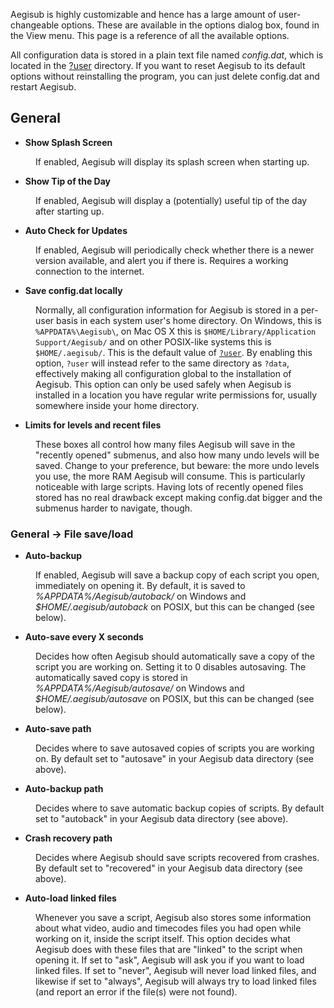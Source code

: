 Aegisub is highly customizable and hence has a large amount of user-changeable options. These are available in the options dialog box, found in the View menu. This page is a reference of all the available options.

All configuration data is stored in a plain text file named ''config.dat'', which is located in the [[Aegisub path specifiers|?user]] directory. If you want to reset Aegisub to its default options without reinstalling the program, you can just delete config.dat and restart Aegisub.

==General==
{{Todo|screenshot}}
* '''Show Splash Screen'''
: If enabled, Aegisub will display its splash screen when starting up.
* '''Show Tip of the Day'''
: If enabled, Aegisub will display a (potentially) useful tip of the day after starting up.
* '''Auto Check for Updates'''
: If enabled, Aegisub will periodically check whether there is a newer version available, and alert you if there is. Requires a working connection to the internet.
* '''Save config.dat locally'''
: Normally, all configuration information for Aegisub is stored in a per-user basis in each system user's home directory. On Windows, this is <tt>%APPDATA%\Aegisub\</tt>, on Mac OS X this is <tt>$HOME/Library/Application Support/Aegisub/</tt> and on other POSIX-like systems this is <tt>$HOME/.aegisub/</tt>. This is the default value of <tt>[[Aegisub path specifiers|?user]]</tt>. By enabling this option, <tt>?user</tt> will instead refer to the same directory as <tt>?data</tt>, effectively making all configuration global to the installation of Aegisub. This option can only be used safely when Aegisub is installed in a location you have regular write permissions for, usually somewhere inside your home directory.
* '''Limits for levels and recent files'''
: These boxes all control how many files Aegisub will save in the "recently opened" submenus, and also how many undo levels will be saved. Change to your preference, but beware: the more undo levels you use, the more RAM Aegisub will consume. This is particularly noticeable with large scripts. Having lots of recently opened files stored has no real drawback except making config.dat bigger and the submenus harder to navigate, though.

===General -> File save/load===
{{Todo|screenshot}}
* '''Auto-backup'''
: If enabled, Aegisub will save a backup copy of each script you open, immediately on opening it. By default, it is saved to ''%APPDATA%/Aegisub/autoback/'' on Windows and ''$HOME/.aegisub/autoback'' on POSIX, but this can be changed (see below).
* '''Auto-save every X seconds'''
: Decides how often Aegisub should automatically save a copy of the script you are working on. Setting it to 0 disables autosaving. The automatically saved copy is stored in ''%APPDATA%/Aegisub/autosave/'' on Windows and ''$HOME/.aegisub/autosave'' on POSIX, but this can be changed (see below).
* '''Auto-save path'''
: Decides where to save autosaved copies of scripts you are working on. By default set to "autosave" in your Aegisub data directory (see above).
* '''Auto-backup path'''
: Decides where to save automatic backup copies of scripts. By default set to "autoback" in your Aegisub data directory (see above).
* '''Crash recovery path'''
: Decides where Aegisub should save scripts recovered from crashes. By default set to "recovered" in your Aegisub data directory (see above).
* '''Auto-load linked files'''
: Whenever you save a script, Aegisub also stores some information about what video, audio and timecodes files you had open while working on it, inside the script itself. This option decides what Aegisub does with these files that are "linked" to the script when opening it. If set to "ask", Aegisub will ask you if you want to load linked files. If set to "never", Aegisub will never load linked files, and likewise if set to "always", Aegisub will always try to load linked files (and report an error if the file(s) were not found).